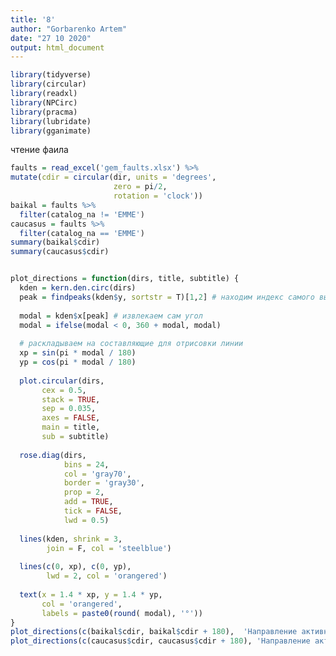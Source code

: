 ```yaml
---
title: '8'
author: "Gorbarenko Artem"
date: "27 10 2020"
output: html_document
---
```

```r
library(tidyverse)
library(circular)
library(readxl)
library(NPCirc)
library(pracma)
library(lubridate)
library(gganimate)
```
 чтение фаила
```r
faults = read_excel('gem_faults.xlsx') %>% 
mutate(cdir = circular(dir, units = 'degrees', 
                       zero = pi/2,
                       rotation = 'clock'))
baikal = faults %>% 
  filter(catalog_na != 'EMME')
caucasus = faults %>% 
  filter(catalog_na == 'EMME')
summary(baikal$cdir)
summary(caucasus$cdir)
```
```r

```
 
```r
plot_directions = function(dirs, title, subtitle) {
  kden = kern.den.circ(dirs)
  peak = findpeaks(kden$y, sortstr = T)[1,2] # находим индекс самого высокого пика плотности распределения
  
  modal = kden$x[peak] # извлекаем сам угол
  modal = ifelse(modal < 0, 360 + modal, modal)
  
  # раскладываем на составляющие для отрисовки линии
  xp = sin(pi * modal / 180)
  yp = cos(pi * modal / 180)
  
  plot.circular(dirs, 
       cex = 0.5, 
       stack = TRUE, 
       sep = 0.035,
       axes = FALSE,
       main = title,
       sub = subtitle)
  
  rose.diag(dirs, 
            bins = 24, 
            col = 'gray70',
            border = 'gray30',
            prop = 2, 
            add = TRUE, 
            tick = FALSE,
            lwd = 0.5)
  
  lines(kden, shrink = 3, 
        join = F, col = 'steelblue')
  
  lines(c(0, xp), c(0, yp),
        lwd = 2, col = 'orangered')
  
  text(x = 1.4 * xp, y = 1.4 * yp, 
       col = 'orangered',
       labels = paste0(round( modal), '°')) 
}
plot_directions(c(baikal$cdir, baikal$cdir + 180),  'Направление активнфх разломов', 'байкальская рифтовая зона')
plot_directions(c(caucasus$cdir, caucasus$cdir + 180), 'Направление активнфх разломов', 'байкальская рифтовая зона')
```

 
 